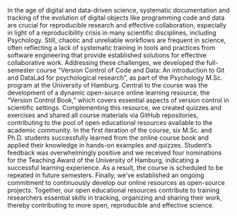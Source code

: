 In the age of digital and data-driven science, systematic documentation and tracking of the evolution of digital objects like programming code and data are crucial for reproducible research and effective collaboration, especially in light of a reproducibility crisis in many scientific disciplines, including Psychology.
Still, chaotic and unreliable workflows are frequent in science, often reflecting a lack of systematic training in tools and practices from software engineering that provide established solutions for effective collaborative work.
Addressing these challenges, we developed the full-semester course "Version Control of Code and Data: An introduction to Git and DataLad for psychological research", as part of the Psychology M.Sc. program at the University of Hamburg.
Central to the course was the development of a dynamic open-source online learning resource, the "Version Control Book," which covers essential aspects of version control in scientific settings.
Complementing this resource, we created quizzes and exercises and shared all course materials via GitHub repositories, contributing to the pool of open educational resources available to the academic community.
In the first iteration of the course, six M.Sc. and Ph.D. students successfully learned from the online course book and applied their knowledge in hands-on examples and quizzes.
Student's feedback was overwhelmingly positive and we received four nominations for the Teaching Award of the University of Hamburg, indicating a successful learning experience. 
As a result, the course is scheduled to be repeated in future semesters. 
Finally, we've established an ongoing commitment to continuously develop our online resources as open-source projects.
Together, our open educational resources contribute to training researchers essential skills in tracking, organizing and sharing their work, thereby contributing to more open, reproducible and effective science. 
